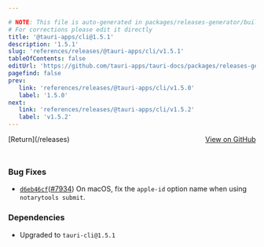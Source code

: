 ```yaml
---

# NOTE: This file is auto-generated in packages/releases-generator/build.ts
# For corrections please edit it directly
title: '@tauri-apps/cli@1.5.1'
description: '1.5.1'
slug: 'references/releases/@tauri-apps/cli/v1.5.1'
tableOfContents: false
editUrl: 'https://github.com/tauri-apps/tauri-docs/packages/releases-generator/build.ts'
pagefind: false
prev:
   link: 'references/releases/@tauri-apps/cli/v1.5.0'
   label: '1.5.0'
next:
   link: 'references/releases/@tauri-apps/cli/v1.5.2'
   label: 'v1.5.2'
---
```


<div style="margin-bottom:3rem; display: flex; justify-content: space-between; align-items: center"><span>[Return](/releases)</span><span><a href="https://github.com/tauri-apps/tauri/releases/tag/@tauri-apps/cli-v1.5.1">View on GitHub</a></span></div>

### Bug Fixes

- [`d6eb46cf`](https://www.github.com/tauri-apps/tauri/commit/d6eb46cf1116d147121f6b6db9d390b5e2fb238d)([#7934](https://www.github.com/tauri-apps/tauri/pull/7934)) On macOS, fix the `apple-id` option name when using `notarytools submit`.

### Dependencies

- Upgraded to `tauri-cli@1.5.1`

